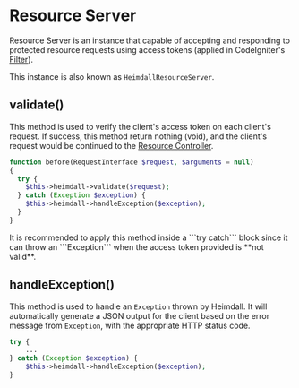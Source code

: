 
# Resource Server

Resource Server is an instance that capable of accepting and responding to protected resource requests
using access tokens (applied in CodeIgniter's [Filter](https://codeigniter4.github.io/userguide/incoming/filters.html)).

This instance is also known as `HeimdallResourceServer`.

## validate()

This method is used to verify the client's access token on each client's request. If success, this method return
nothing (void), and the client's request would be continued to the [Resource Controller](terminology).

```php copy
function before(RequestInterface $request, $arguments = null)
{
  try {
    $this->heimdall->validate($request);
  } catch (Exception $exception) {
    $this->heimdall->handleException($exception);
  }
}
```

<Callout type="info">
  It is recommended to apply this method inside a ```try catch``` block since it can throw an ```Exception``` when the access token provided is **not valid**.
</Callout>

## handleException()

This method is used to handle an `Exception` thrown by Heimdall. It will automatically generate a
JSON output for the client based on the error message from `Exception`, with the appropriate HTTP status code.

```php copy
try {
    ...
} catch (Exception $exception) {
    $this->heimdall->handleException($exception);
}
```

